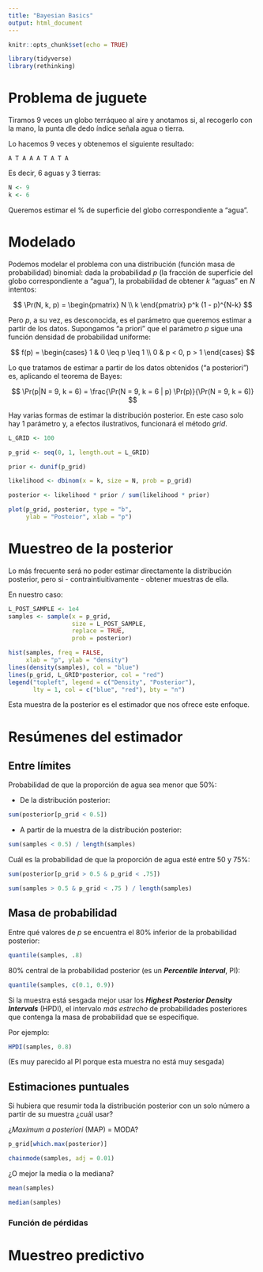 ```yaml
---
title: "Bayesian Basics"
output: html_document
---
```


```r
knitr::opts_chunk$set(echo = TRUE)
```

```r
library(tidyverse)
library(rethinking)
```


# Problema de juguete

Tiramos 9 veces un globo terráqueo al aire y anotamos si, al recogerlo con la
mano, la punta dle dedo índice señala agua o tierra.

Lo hacemos 9 veces y obtenemos el siguiente resultado:

```
A T A A A T A T A
```

Es decir, 6 aguas y 3 tierras:

```r
N <- 9
k <- 6
```

Queremos estimar el % de superficie del globo correspondiente a "agua".

# Modelado

Podemos modelar el problema con una distribución (función masa de probabilidad) 
binomial: dada la probabilidad $p$ (la fracción de superficie del globo 
correspondiente a "agua"), la probabilidad de obtener $k$ "aguas" en $N$ intentos:

$$
\Pr(N, k, p) = 
\begin{pmatrix}
N \\
k
\end{pmatrix} p^k (1 - p)^{N-k}
$$

Pero $p$, a su vez, es desconocida, es el parámetro que queremos estimar a partir de los
datos. Supongamos "a priori" que el parámetro $p$ sigue una función densidad de 
probabilidad uniforme:

$$
f(p) = 
\begin{cases}
1 & 0 \leq p \leq 1 \\
0 & p < 0, p > 1
\end{cases}
$$

Lo que tratamos de estimar a partir de los datos obtenidos ("a posteriori") es, 
aplicando el teorema de Bayes:

$$
\Pr(p|N = 9, k = 6) = \frac{\Pr(N = 9, k = 6 | p) \Pr(p)}{\Pr(N = 9, k = 6)}
$$

Hay varias formas de estimar la distribución posterior. En este caso solo hay 1
parámetro y, a efectos ilustrativos, funcionará el método *grid*.

```r
L_GRID <- 100

p_grid <- seq(0, 1, length.out = L_GRID)

prior <- dunif(p_grid)

likelihood <- dbinom(x = k, size = N, prob = p_grid)

posterior <- likelihood * prior / sum(likelihood * prior)
```

```r
plot(p_grid, posterior, type = "b",
     ylab = "Posteior", xlab = "p")
```


# Muestreo de la posterior

Lo más frecuente será no poder estimar directamente la distribución posterior, 
pero si - contraintiuitivamente - obtener muestras de ella.

En nuestro caso:

```r
L_POST_SAMPLE <- 1e4
samples <- sample(x = p_grid, 
                  size = L_POST_SAMPLE, 
                  replace = TRUE,
                  prob = posterior)
```

```r
hist(samples, freq = FALSE,
     xlab = "p", ylab = "density")
lines(density(samples), col = "blue")
lines(p_grid, L_GRID*posterior, col = "red")
legend("topleft", legend = c("Density", "Posterior"), 
       lty = 1, col = c("blue", "red"), bty = "n")
```

Esta muestra de la posterior es el estimador que nos ofrece este enfoque.

# Resúmenes del estimador

## Entre límites

Probabilidad de que la proporción de agua sea menor que 50%:

+ De la distribución posterior:

```r
sum(posterior[p_grid < 0.5])
```
+ A partir de la muestra de la distribución posterior:

```r
sum(samples < 0.5) / length(samples)
```

Cuál es la probabilidad de que la proporción de agua esté entre 50 y 75%:

```r
sum(posterior[p_grid > 0.5 & p_grid < .75])
```
```r
sum(samples > 0.5 & p_grid < .75 ) / length(samples)
```

## Masa de probabilidad

Entre qué valores de $p$ se encuentra el 80% inferior de la probabilidad posterior:

```r
quantile(samples, .8)
```
80% central de la probabilidad posterior (es un ***Percentile Interval***, PI):

```r
quantile(samples, c(0.1, 0.9))
```
Si la muestra está sesgada mejor usar los ***Highest Posterior Density Intervals** * (HPDI),
el intervalo *más estrecho* de probabilidades posteriores que contenga la masa de 
probabilidad que se especifique.

Por ejemplo:

```r
HPDI(samples, 0.8)
```
(Es muy parecido al PI porque esta muestra no está muy sesgada)

## Estimaciones puntuales

Si hubiera que resumir toda la distribución posterior con un solo número a partir
de su muestra ¿cuál usar?

¿*Maximum a posteriori* (MAP) = MODA?

```r
p_grid[which.max(posterior)]
```
```r
chainmode(samples, adj = 0.01)
```
¿O mejor la media o la mediana?

```r
mean(samples)
```

```r
median(samples)
```

### Función de pérdidas


# Muestreo predictivo
